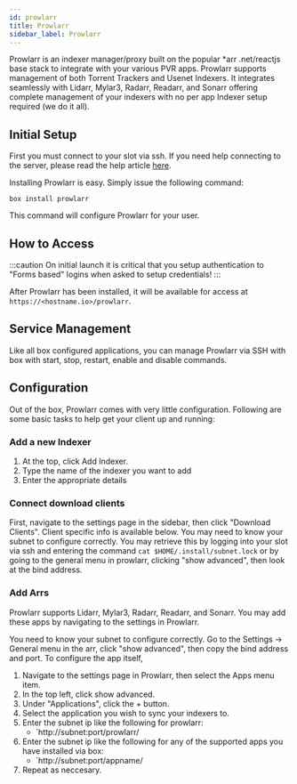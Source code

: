 ```yaml
---
id: prowlarr
title: Prowlarr
sidebar_label: Prowlarr
---
```


Prowlarr is an indexer manager/proxy built on the popular *arr .net/reactjs base stack to integrate with your various PVR apps. Prowlarr supports management of both Torrent Trackers and Usenet Indexers. It integrates seamlessly with Lidarr, Mylar3, Radarr, Readarr, and Sonarr offering complete management of your indexers with no per app Indexer setup required (we do it all).

## Initial Setup

First you must connect to your slot via ssh. If you need help connecting to the server, please read the help article [here](../getting-started/how-do-i-connect.md).

Installing Prowlarr is easy. Simply issue the following command:

```plaintext main
box install prowlarr
```

This command will configure Prowlarr for your user.

## How to Access

:::caution On initial launch it is critical that you setup authentication to "Forms based" logins when asked to setup credentials!
:::

After Prowlarr has been installed, it will be available for access at `https://<hostname.io>/prowlarr`.

## Service Management

Like all box configured applications, you can manage Prowlarr via SSH with box with start, stop, restart, enable and disable commands.


<SystemdTabs service="prowlarr" />

## Configuration

Out of the box, Prowlarr comes with very little configuration. Following are some basic tasks to help get your client up and running:

### Add a new Indexer

1. At the top, click Add Indexer.
2. Type the name of the indexer you want to add
3. Enter the appropriate details

### Connect download clients

First, navigate to the settings page in the sidebar, then click "Download Clients". Client specific info is available below. You may need to know your subnet to configure correctly. You may retrieve this by logging into your slot via ssh and entering the command `cat $HOME/.install/subnet.lock` or by going to the general menu in prowlarr, clicking "show advanced", then look at the bind address.


<Clients />

### Add Arrs

Prowlarr supports Lidarr, Mylar3, Radarr, Readarr, and Sonarr. You may add these apps by navigating to the settings in Prowlarr.

You need to know your subnet to configure correctly. Go to the Settings -> General menu in the arr, click "show advanced", then copy the bind address and port. To configure the app itself,

1. Navigate to the settings page in Prowlarr, then select the Apps menu item.
2. In the top left, click show advanced.
3. Under "Applications", click the + button.
4. Select the application you wish to sync your indexers to.
5. Enter the subnet ip like the following for prowlarr:
    - `http://subnet:port/prowlarr/
6. Enter the subnet ip like the following for any of the supported apps you have installed via box:
    - `http://subnet:port/appname/
7. Repeat as neccesary.
